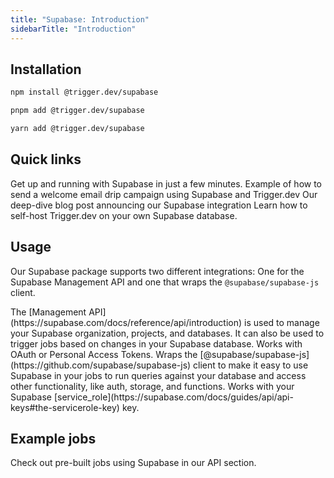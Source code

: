 ```yaml
---
title: "Supabase: Introduction"
sidebarTitle: "Introduction"
---
```


<Snippet file="v2-deprecation-warning.mdx" />

<Snippet file="integration-getting-started.mdx" />

## Installation

<CodeGroup>

```bash npm
npm install @trigger.dev/supabase
```

```bash pnpm
pnpm add @trigger.dev/supabase
```

```bash yarn
yarn add @trigger.dev/supabase
```

</CodeGroup>

## Quick links

<CardGroup cols={2}>
  <Card
    title="Supabase Quick Start"
    icon="bolt-lightning"
    href="/documentation/quickstarts/supabase"
  >
    Get up and running with Supabase in just a few minutes.
  </Card>
  <Card
    title="Supabase Onboarding Emails"
    icon="file-code"
    href="https://github.com/triggerdotdev/examples/tree/main/supabase-onboarding-emails"
  >
    Example of how to send a welcome email drip campaign using Supabase and Trigger.dev
  </Card>
  <Card
    title="Introducing Supabase integration"
    icon="grid-2"
    href="https://trigger.dev/blog/introducing-supabase-integration"
  >
    Our deep-dive blog post announcing our Supabase integration
  </Card>
  <Card
    title="Self-hosting"
    icon="laptop-binary"
    href="/documentation/guides/self-hosting/supabase"
  >
    Learn how to self-host Trigger.dev on your own Supabase database.
  </Card>
</CardGroup>

## Usage

Our Supabase package supports two different integrations: One for the Supabase Management API and one that wraps the `@supabase/supabase-js` client.

<CardGroup cols={2}>
  <Card title="Management API" icon="server" href="/integrations/apis/supabase/management">
    The [Management API](https://supabase.com/docs/reference/api/introduction) is used to manage
    your Supabase organization, projects, and databases. It can also be used to trigger jobs based
    on changes in your Supabase database. Works with OAuth or Personal Access Tokens.
  </Card>
  <Card title="Supabase Client" icon="database" href="/integrations/apis/supabase/client">
    Wraps the [@supabase/supabase-js](https://github.com/supabase/supabase-js) client to make it
    easy to use Supabase in your jobs to run queries against your database and access other
    functionality, like auth, storage, and functions. Works with your Supabase
    [service_role](https://supabase.com/docs/guides/api/api-keys#the-servicerole-key) key.
  </Card>
</CardGroup>

## Example jobs

<Card title="Code examples" icon="code" href="https://trigger.dev/apis/supabase">
  Check out pre-built jobs using Supabase in our API section.
</Card>

